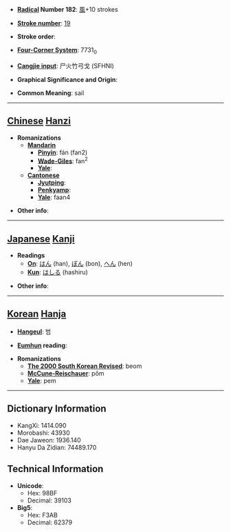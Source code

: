 * '''[[Wiktionary:Chinese radical index| Radical]] Number 182''': [[Wiktionary:Chinese radical index 風|風]]+10 strokes

* '''[[Wiktionary:Chinese total strokes index|Stroke number]]''': [[Wiktionary:Chinese total strokes index 19|19]]

* '''Stroke order''': 

* '''[[Wiktionary:Chinese four corner index|Four-Corner System]]''': 7731<sub>0</sub>

* '''[[Wiktionary:Chinese Cangjie index|Cangjie input]]''': 尸火竹弓戈 (SFHNI)

* '''Graphical Significance and Origin''': 

* '''Common Meaning''': sail

----

== [[Chinese]] [[Hanzi]] ==

* '''Romanizations'''
** '''[[Mandarin]]'''
*** '''[[Pinyin]]''': fán (fan2)
*** '''[[Wade-Giles]]''': fan<sup>2</sup>
*** '''[[Yale]]''': 
** '''[[Cantonese]]'''
*** '''[[Jyutping]]''':
*** '''[[Penkyamp]]''': 
*** '''[[Yale]]''': faan4

* '''Other info''': 

----

== [[Japanese]] [[Kanji]] ==

* '''Readings'''
** '''[[On]]''': [[はん]] (han), [[ぼん]] (bon), [[へん]] (hen)
** '''[[Kun]]''': [[はしる]] (hashiru)

* '''Other info''':  

----

== [[Korean]] [[Hanja]] ==

* '''[[Hangeul]]''': 범

* '''[[Eumhun]] reading''': 

* '''Romanizations'''
** '''[[The 2000 South Korean Revised Romanization|The 2000 South Korean Revised]]''': beom
** '''[[McCune-Reischauer]]''': pŏm
** '''[[Yale]]''': pem

----

== Dictionary Information ==

* KangXi: 1414.090
* Morobashi: 43930
* Dae Jaweon: 1936.140
* Hanyu Da Zidian: 74489.170

== Technical Information ==

* '''Unicode''':
** Hex: 98BF
** Decimal: 39103
* '''Big5''':
** Hex: F3AB
** Decimal: 62379